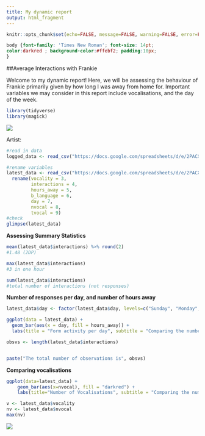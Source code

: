 ---
title: My dynamic report
output: html_fragment
---

```{r setup, include=FALSE}
knitr::opts_chunk$set(echo=FALSE, message=FALSE, warning=FALSE, error=FALSE)

```

```{css}
body {font-family: 'Times New Roman'; font-size: 14pt;
color:darkred ; background-color:#ffebf2; padding:10px;
}

```

##Average Interactions with Frankie

Welcome to my dynamic report!
Here, we will be assessing the behaviour of Frankie primarily given by how long I was away from home for. Important variables we may consider in this report include vocalisations, and the day of the week.
```{r}
library(tidyverse)
library(magick)
```

![](frankdrawing.png)

Artist: 


```{r}
#read in data
logged_data <- read_csv("https://docs.google.com/spreadsheets/d/e/2PACX-1vTY1_17h63gEhyLks2WSIrZcKlYU4aTjFpUQZQ_hH-kZAEO_m8lUwtBRUKYXC4LsQkn9yfUEAgQJt7H/pub?output=csv")

#rename variables
latest_data <- read_csv("https://docs.google.com/spreadsheets/d/e/2PACX-1vTY1_17h63gEhyLks2WSIrZcKlYU4aTjFpUQZQ_hH-kZAEO_m8lUwtBRUKYXC4LsQkn9yfUEAgQJt7H/pub?output=csv") %>%
  rename(vocality = 3,
         interactions = 4,
         hours_away = 5,
         b_language = 6,
         day = 7,
         nvocal = 8,
         tvocal = 9)
#check
glimpse(latest_data)

```
**Assessing Summary Statistics**
```{r}
mean(latest_data$interactions) %>% round(2)
#1.48 (2DP)

max(latest_data$interactions)
#3 in one hour 

sum(latest_data$interactions)
#total number of interactions (not responses)


```

**Number of responses per day, and number of hours away**

```{r}
latest_data$day <- factor(latest_data$day, levels=c("Sunday", "Monday", "Tuesday", "Wednesday", "Thursday", "Friday", "Saturday"))

ggplot(data = latest_data) +
  geom_bar(aes(x = day, fill = hours_away)) + 
  labs(title = "Form activity per day", subtitle = "Comparing the number of responses per weekday and\n how long I was away from home for", caption = "Note each one response is not equal to one interaction", x = "Day of the week", y = "Response number")

obsvs <- length(latest_data$interactions)


paste("The total number of observations is", obsvs)

```


**Comparing vocalisations**
```{r}
ggplot(data=latest_data) +
    geom_bar(aes(x=nvocal), fill = "darkred") +
    labs(title="Number of Vocalisations", subtitle = "Comparing the number of vocalisations per response", caption = "Note each one response is not equal to one interaction.", x = "Number of vocalisatoins", y = "Count")

v <- latest_data$vocality
nv <- latest_data$nvocal
max(nv)

```





![](https://c.tenor.com/-qBsG1HwR4oAAAAC/tenor.gif)
